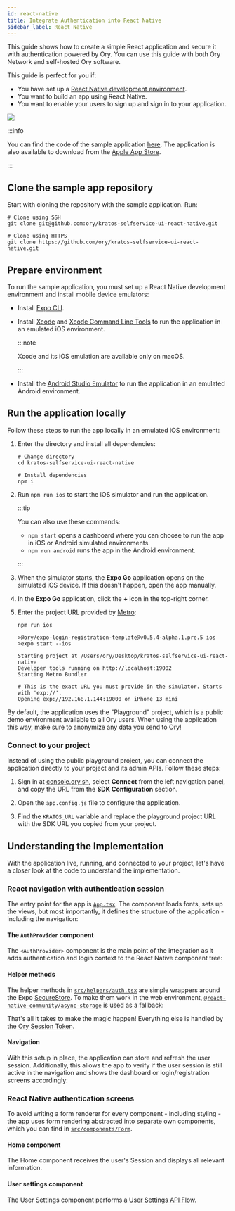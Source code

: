 ```yaml
---
id: react-native
title: Integrate Authentication into React Native
sidebar_label: React Native
---
```



This guide shows how to create a simple React application and secure it with authentication powered by Ory. You can use this guide
with both Ory Network and self-hosted Ory software.

This guide is perfect for you if:

- You have set up a [React Native development environment](https://reactnative.dev/docs/environment-setup).
- You want to build an app using React Native.
- You want to enable your users to sign up and sign in to your application.

![](../_static/react-native/1.png)

:::info

You can find the code of the sample application [here](https://github.com/ory/kratos-selfservice-ui-react-native). The application
is also available to download from the [Apple App Store](https://apps.apple.com/pl/app/ory-profile-app/id1536546333).

:::

## Clone the sample app repository

Start with cloning the repository with the sample application. Run:

```shell
# Clone using SSH
git clone git@github.com:ory/kratos-selfservice-ui-react-native.git

# Clone using HTTPS
git clone https://github.com/ory/kratos-selfservice-ui-react-native.git
```

## Prepare environment

To run the sample application, you must set up a React Native development environment and install mobile device emulators:

- Install [Expo CLI](https://docs.expo.dev/get-started/installation/).
- Install [Xcode](https://developer.apple.com/xcode/) and
  [Xcode Command Line Tools](https://www.czconsultants.com/2019/10/react-native-unable-to-verify-xcode-and-simulator-installation/)
  to run the application in an emulated iOS environment.

  :::note

  Xcode and its iOS emulation are available only on macOS.

  :::

- Install the [Android Studio Emulator](https://docs.expo.dev/workflow/android-studio-emulator/) to run the application in an
  emulated Android environment.

## Run the application locally

Follow these steps to run the app locally in an emulated iOS environment:

1. Enter the directory and install all dependencies:

   ```shell
   # Change directory
   cd kratos-selfservice-ui-react-native

   # Install dependencies
   npm i
   ```

2. Run `npm run ios` to start the iOS simulator and run the application.

   :::tip

   You can also use these commands:

   - `npm start` opens a dashboard where you can choose to run the app in iOS or Android simulated environments.
   - `npm run android` runs the app in the Android environment.

   :::

3. When the simulator starts, the **Expo Go** application opens on the simulated iOS device. If this doesn't happen, open the app
   manually.
4. In the **Expo Go** application, click the **+** icon in the top-right corner.
5. Enter the project URL provided by [Metro](https://facebook.github.io/metro/):

   ```shell
   npm run ios

   >@ory/expo-login-registration-template@v0.5.4-alpha.1.pre.5 ios
   >expo start --ios

   Starting project at /Users/ory/Desktop/kratos-selfservice-ui-react-native
   Developer tools running on http://localhost:19002
   Starting Metro Bundler

   # This is the exact URL you must provide in the simulator. Starts with 'exp://'.
   Opening exp://192.168.1.144:19000 on iPhone 13 mini
   ```

By default, the application uses the "Playground" project, which is a public demo environment available to all Ory users.
When using the application this way, make sure to anonymize any data you send to Ory!

### Connect to your project

Instead of using the public playground project, you can connect the application directly to your project and its admin
APIs. Follow these steps:

1. Sign in at [console.ory.sh](https://console.ory.sh/), select **Connect** from the left navigation panel, and copy the URL from
   the **SDK Configuration** section.
2. Open the `app.config.js` file to configure the application.
3. Find the `KRATOS_URL` variable and replace the playground project URL with the SDK URL you copied from your project.

   <CodeFromRemote lang="js" src="https://github.com/ory/kratos-selfservice-ui-react-native/blob/master/app.config.js" />

## Understanding the Implementation

With the application live, running, and connected to your project, let's have a closer look at the code to understand
the implementation.

### React navigation with authentication session

The entry point for the app is [`App.tsx`](https://github.com/ory/kratos-selfservice-ui-react-native/blob/master/App.tsx). The
component loads fonts, sets up the views, but most importantly, it defines the structure of the application - including the
navigation:

<CodeFromRemote
  lang="tsx"
  startAt="export default"
  src="https://github.com/ory/kratos-selfservice-ui-react-native/blob/master/App.tsx"
/>

#### The `AuthProvider` component

The `<AuthProvider>` component is the main point of the integration as it adds authentication and login context to the React
Native component tree:

<CodeFromRemote
  lang="tsx"
  startAt="export default"
  src="https://github.com/ory/kratos-selfservice-ui-react-native/blob/master/src/components/AuthProvider.tsx"
/>

#### Helper methods

The helper methods in
[`src/helpers/auth.tsx`](https://github.com/ory/kratos-selfservice-ui-react-native/blob/master/src/helpers/auth.tsx) are simple
wrappers around the Expo [SecureStore](https://docs.expo.io/versions/latest/sdk/securestore/). To make them work in the web
environment, [`@react-native-community/async-storage`](https://github.com/react-native-async-storage/async-storage) is used as a
fallback:

<CodeFromRemote
  lang="tsx"
  startAt="// getAuthenticatedSession"
  src="https://github.com/ory/kratos-selfservice-ui-react-native/blob/master/src/helpers/auth.tsx"
/>

That's all it takes to make the magic happen! Everything else is handled by the
[Ory Session Token](../../kratos/session-management/check-session).

#### Navigation

With this setup in place, the application can store and refresh the user session. Additionally, this allows the app to verify if
the user session is still active in the navigation and shows the dashboard or login/registration screens accordingly:

<CodeFromRemote
  lang="tsx"
  startAt="export default"
  src="https://github.com/ory/kratos-selfservice-ui-react-native/blob/master/src/components/Navigation.tsx"
/>

### React Native authentication screens

To avoid writing a form renderer for every component - including styling - the app uses form rendering abstracted into separate
own components, which you can find in
[`src/components/Form`](https://github.com/ory/kratos-selfservice-ui-react-native/tree/master/src/components/Form).

#### Home component

The Home component receives the user's Session and displays all relevant information.

<CodeFromRemote
  lang="tsx"
  startAt="const Home ="
  src="https://github.com/ory/kratos-selfservice-ui-react-native/blob/master/src/components/Routes/Home.tsx"
/>

#### User settings component

The User Settings component performs a [User Settings API Flow](../../kratos/self-service/flows/user-settings).

<CodeFromRemote
  lang="tsx"
  startAt="const Settings ="
  src="https://github.com/ory/kratos-selfservice-ui-react-native/blob/master/src/components/Routes/Settings.tsx"
/>
